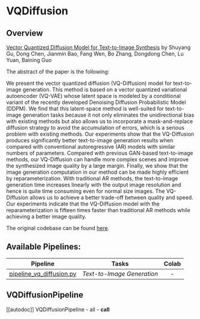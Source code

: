 <!--Copyright 2023 The HuggingFace Team. All rights reserved.

Licensed under the Apache License, Version 2.0 (the "License"); you may not use this file except in compliance with
the License. You may obtain a copy of the License at

http://www.apache.org/licenses/LICENSE-2.0

Unless required by applicable law or agreed to in writing, software distributed under the License is distributed on
an "AS IS" BASIS, WITHOUT WARRANTIES OR CONDITIONS OF ANY KIND, either express or implied. See the License for the
specific language governing permissions and limitations under the License.
-->

# VQDiffusion

## Overview

[Vector Quantized Diffusion Model for Text-to-Image Synthesis](https://arxiv.org/abs/2111.14822) by Shuyang Gu, Dong Chen, Jianmin Bao, Fang Wen, Bo Zhang, Dongdong Chen, Lu Yuan, Baining Guo

The abstract of the paper is the following:

We present the vector quantized diffusion (VQ-Diffusion) model for text-to-image generation. This method is based on a vector quantized variational autoencoder (VQ-VAE) whose latent space is modeled by a conditional variant of the recently developed Denoising Diffusion Probabilistic Model (DDPM). We find that this latent-space method is well-suited for text-to-image generation tasks because it not only eliminates the unidirectional bias with existing methods but also allows us to incorporate a mask-and-replace diffusion strategy to avoid the accumulation of errors, which is a serious problem with existing methods. Our experiments show that the VQ-Diffusion produces significantly better text-to-image generation results when compared with conventional autoregressive (AR) models with similar numbers of parameters. Compared with previous GAN-based text-to-image methods, our VQ-Diffusion can handle more complex scenes and improve the synthesized image quality by a large margin. Finally, we show that the image generation computation in our method can be made highly efficient by reparameterization. With traditional AR methods, the text-to-image generation time increases linearly with the output image resolution and hence is quite time consuming even for normal size images. The VQ-Diffusion allows us to achieve a better trade-off between quality and speed. Our experiments indicate that the VQ-Diffusion model with the reparameterization is fifteen times faster than traditional AR methods while achieving a better image quality.

The original codebase can be found [here](https://github.com/microsoft/VQ-Diffusion).

## Available Pipelines:

| Pipeline | Tasks | Colab
|---|---|:---:|
| [pipeline_vq_diffusion.py](https://github.com/huggingface/diffusers/blob/main/src/diffusers/pipelines/vq_diffusion/pipeline_vq_diffusion.py) | *Text-to-Image Generation* | - |


## VQDiffusionPipeline
[[autodoc]] VQDiffusionPipeline
	- all
	- __call__
